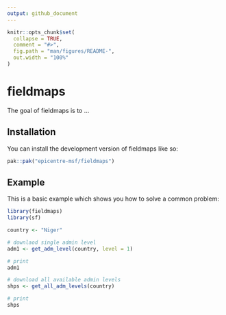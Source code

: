 ```yaml
---
output: github_document
---
```


<!-- README.md is generated from README.Rmd. Please edit that file -->

```r
knitr::opts_chunk$set(
  collapse = TRUE,
  comment = "#>",
  fig.path = "man/figures/README-",
  out.width = "100%"
)
```

# fieldmaps

<!-- badges: start -->
<!-- badges: end -->

The goal of fieldmaps is to ...

## Installation

You can install the development version of fieldmaps like so:

``` r
pak::pak("epicentre-msf/fieldmaps")
```

## Example

This is a basic example which shows you how to solve a common problem:

```r
library(fieldmaps)
library(sf)

country <- "Niger"

# downlaod single admin level
adm1 <- get_adm_level(country, level = 1)

# print
adm1

# download all available admin levels
shps <- get_all_adm_levels(country)

# print
shps
```

